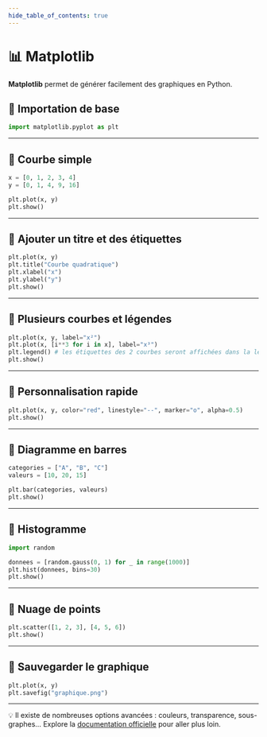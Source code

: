 ```yaml
---
hide_table_of_contents: true
---
```


# 📊 Matplotlib

**Matplotlib** permet de générer facilement des graphiques en Python.

## 🔹 Importation de base

```python
import matplotlib.pyplot as plt
```

---

## 🔹 Courbe simple

```python
x = [0, 1, 2, 3, 4]
y = [0, 1, 4, 9, 16]

plt.plot(x, y)
plt.show()
```

---

## 🔹 Ajouter un titre et des étiquettes

```python
plt.plot(x, y)
plt.title("Courbe quadratique")
plt.xlabel("x")
plt.ylabel("y")
plt.show()
```

---

## 🔹 Plusieurs courbes et légendes

```python
plt.plot(x, y, label="x²")
plt.plot(x, [i**3 for i in x], label="x³")
plt.legend() # les étiquettes des 2 courbes seront affichées dans la légende
plt.show()
```

---

## 🔹 Personnalisation rapide

```python
plt.plot(x, y, color="red", linestyle="--", marker="o", alpha=0.5)
plt.show()
```

---

## 🔹 Diagramme en barres

```python
categories = ["A", "B", "C"]
valeurs = [10, 20, 15]

plt.bar(categories, valeurs)
plt.show()
```

---

## 🔹 Histogramme

```python
import random

donnees = [random.gauss(0, 1) for _ in range(1000)]
plt.hist(donnees, bins=30)
plt.show()
```

---

## 🔹 Nuage de points

```python
plt.scatter([1, 2, 3], [4, 5, 6])
plt.show()
```

---

## 🔹 Sauvegarder le graphique

```python
plt.plot(x, y)
plt.savefig("graphique.png")
```

---

💡 Il existe de nombreuses options avancées : couleurs, transparence, sous-graphes… Explore la [documentation officielle](https://matplotlib.org/stable/gallery/index.html) pour aller plus loin.